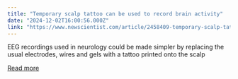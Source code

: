 ```yaml
---
title: "Temporary scalp tattoo can be used to record brain activity"
date: "2024-12-02T16:00:56.000Z"
link: "https://www.newscientist.com/article/2458409-temporary-scalp-tattoo-can-be-used-to-record-brain-activity/?utm_campaign=RSS%7CNSNS&utm_source=NSNS&utm_medium=RSS&utm_content=technology"
---
```


EEG recordings used in neurology could be made simpler by replacing the usual electrodes, wires and gels with a tattoo printed onto the scalp

[Read more](https://www.newscientist.com/article/2458409-temporary-scalp-tattoo-can-be-used-to-record-brain-activity/?utm_campaign=RSS%7CNSNS&utm_source=NSNS&utm_medium=RSS&utm_content=technology)
